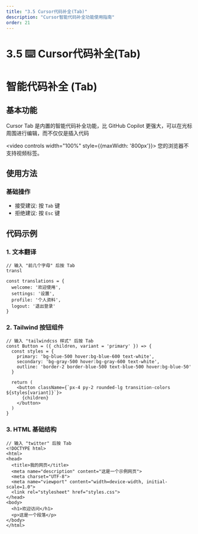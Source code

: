 ```yaml
---
title: "3.5 Cursor代码补全(Tab)"
description: "Cursor智能代码补全功能使用指南"
order: 21
---
```


# 3.5 ⌨️ Cursor代码补全(Tab)

# 智能代码补全 (Tab)

## 基本功能

Cursor Tab 是内置的智能代码补全功能，比 GitHub Copilot 更强大，可以在光标周围进行编辑，而不仅仅是插入代码

<video controls width="100%" style={{maxWidth: '800px'}}>
  <source src="https://minio.xiaofeng.show/ai-code/3.5.mp4" type="video/mp4" />
  您的浏览器不支持视频标签。
</video>

## 使用方法

### 基础操作

- 接受建议: 按 `Tab` 键
- 拒绝建议: 按 `Esc` 键

## 代码示例

### 1. 文本翻译

```
// 输入 "前几个字母" 后按 Tab 
transl

const translations = {
  welcome: '欢迎使用',
  settings: '设置',
  profile: '个人资料',
  logout: '退出登录'
}
```

### 2. Tailwind 按钮组件

```
// 输入 "tailwindcss 样式" 后按 Tab
const Button = ({ children, variant = 'primary' }) => {
  const styles = {
    primary: 'bg-blue-500 hover:bg-blue-600 text-white',
    secondary: 'bg-gray-500 hover:bg-gray-600 text-white',
    outline: 'border-2 border-blue-500 text-blue-500 hover:bg-blue-50'
  }
  
  return (
    <button className={`px-4 py-2 rounded-lg transition-colors ${styles[variant]}`}>
      {children}
    </button>
  )
}
```

### 3. HTML 基础结构

```
// 输入 "twitter" 后按 Tab
<!DOCTYPE html>
<html>
<head>
  <title>我的网页</title>
  <meta name="description" content="这是一个示例网页">
  <meta charset="UTF-8">
  <meta name="viewport" content="width=device-width, initial-scale=1.0">
  <link rel="stylesheet" href="styles.css">
</head>
<body>
  <h1>欢迎访问</h1>
  <p>这是一个段落</p>
</body>
</html>
``` 